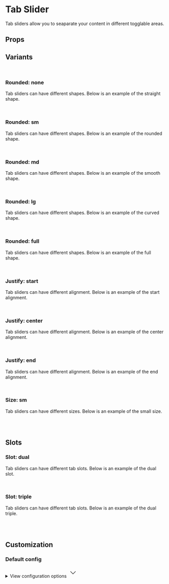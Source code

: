 
<Meta of={TabSliderStories} />

# Tab Slider

Tab sliders allow you to seaparate your content in different togglable areas.

<Primary />

## Props

<Controls />

## Variants

<br />

### Rounded: none

Tab sliders can have different shapes. Below is an example of the straight shape.

<div className="flex items-end gap-2 border border-muted-200 dark:border-muted-800 bg-white dark:bg-slate-900 p-6 rounded-sm">
  <Story of={TabSliderStories.ShapeStraight} />
</div>

<br />

### Rounded: sm

Tab sliders can have different shapes. Below is an example of the rounded shape.

<div className="flex items-end gap-2 border border-muted-200 dark:border-muted-800 bg-white dark:bg-slate-900 p-6 rounded-sm">
  <Story of={TabSliderStories.ShapeRounded} />
</div>

<br />

### Rounded: md

Tab sliders can have different shapes. Below is an example of the smooth shape.

<div className="flex items-end gap-2 border border-muted-200 dark:border-muted-800 bg-white dark:bg-slate-900 p-6 rounded-sm">
  <Story of={TabSliderStories.ShapeSmooth} />
</div>

<br />

### Rounded: lg

Tab sliders can have different shapes. Below is an example of the curved shape.

<div className="flex items-end gap-2 border border-muted-200 dark:border-muted-800 bg-white dark:bg-slate-900 p-6 rounded-sm">
  <Story of={TabSliderStories.ShapeCurved} />
</div>

<br />

### Rounded: full

Tab sliders can have different shapes. Below is an example of the full shape.

<div className="flex items-end gap-2 border border-muted-200 dark:border-muted-800 bg-white dark:bg-slate-900 p-6 rounded-sm">
  <Story of={TabSliderStories.ShapeFull} />
</div>

<br />

### Justify: start

Tab sliders can have different alignment. Below is an example of the start alignment.

<div className="flex items-end gap-2 border border-muted-200 dark:border-muted-800 bg-white dark:bg-slate-900 p-6 rounded-sm">
  <Story of={TabSliderStories.Start} />
</div>

<br />

### Justify: center

Tab sliders can have different alignment. Below is an example of the center alignment.

<div className="flex items-end gap-2 border border-muted-200 dark:border-muted-800 bg-white dark:bg-slate-900 p-6 rounded-sm">
  <Story of={TabSliderStories.Center} />
</div>

<br />

### Justify: end

Tab sliders can have different alignment. Below is an example of the end alignment.

<div className="flex items-end gap-2 border border-muted-200 dark:border-muted-800 bg-white dark:bg-slate-900 p-6 rounded-sm">
  <Story of={TabSliderStories.End} />
</div>

<br />

### Size: sm

Tab sliders can have different sizes. Below is an example of the small size.

<div className="space-y-4">
  <div className="flex items-end gap-2 border border-muted-200 dark:border-muted-800 bg-white dark:bg-slate-900 p-6 rounded-sm">
    <Story of={TabSliderStories.SizeSm} />
  </div>
  <div className="flex items-end gap-2 border border-muted-200 dark:border-muted-800 bg-white dark:bg-slate-900 p-6 rounded-sm">
    <Story of={TabSliderStories.SizeSmFull} />
  </div>
</div>

<br />
<br />

## Slots

### Slot: dual

Tab sliders can have different tab slots. Below is an example of the dual slot.

<div className="flex items-end gap-2 border border-muted-200 dark:border-muted-800 bg-white dark:bg-slate-900 p-6 rounded-sm">
  <Story of={TabSliderStories.SlotDual} />
</div>

<br />

### Slot: triple

Tab sliders can have different tab slots. Below is an example of the dual triple.

<div className="flex items-end gap-2 border border-muted-200 dark:border-muted-800 bg-white dark:bg-slate-900 p-6 rounded-sm">
  <Story of={TabSliderStories.SlotTriple} />
</div>

<br />
<br />

## Customization

### Default config

<div className="relative">
  <details className="relative bg-slate-50 border border-slate-200 rounded-lg p-4 [&>summary>svg]:open:-rotate-180">
    <summary className="list-none cursor-pointer">
      <span className="font-sans text-slate-500">View configuration options</span>
      <svg
        className="w-5 h-5 text-slate-500 absolute top-5 end-4 transition-transform duration-300"
        xmlns="http://www.w3.org/2000/svg"
        width="32"
        height="32"
        viewBox="0 0 24 24"
      >
        <path
          fill="none"
          stroke="currentColor"
          strokeLinecap="round"
          strokeLinejoin="round"
          strokeWidth="2"
          d="m6 9l6 6l6-6"
        />
      </svg>
    </summary>

    <div className="!mt-4">
      <pre >
        {JSON.stringify(defaultConfig, null, 2)}
      </pre>
    </div>

  </details>
</div>